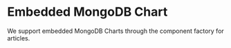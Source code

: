 
<Meta title="Chart" />

# Embedded MongoDB Chart

We support embedded MongoDB Charts through the component factory for articles.

<Preview>
    <Story name="Chart">
        <div>
            <Chart
                nodeData={{
                    options: {
                        id: '28dc1e9e-27a5-4259-ad5b-0f2b1bc9ff5e',
                        width: 760,
                        align: 'center',
                        height: 570,
                        url:
                            'https://charts.mongodb.com/charts-coronavirus-lwlvn',
                        theme: 'light',
                    },
                }}
            />
            <Chart
                nodeData={{
                    options: {
                        id: '28dc1e9e-27a5-4259-ad5b-0f2b1bc9ff5e',
                        width: 760,
                        align: 'center',
                        height: 570,
                        url:
                            'https://charts.mongodb.com/charts-coronavirus-lwlvn',
                    },
                }}
            />
        </div>
    </Story>
</Preview>

